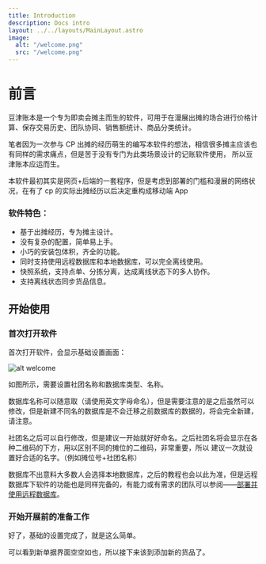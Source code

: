 ```yaml
---
title: Introduction
description: Docs intro
layout: ../../layouts/MainLayout.astro
image:
  alt: "/welcome.png"
  src: "/welcome.png"
---
```


# 前言

豆津账本是一个专为即卖会摊主而生的软件，可用于在漫展出摊的场合进行价格计算、保存交易历史、团队协同、销售额统计、商品分类统计。

笔者因为一次参与 CP 出摊的经历萌生的编写本软件的想法，相信很多摊主应该也有同样的需求痛点，但是苦于没有专门为此类场景设计的记账软件使用，
所以豆津账本应运而生。

本软件最初其实是网页+后端的一套程序，但是考虑到部署的门槛和漫展的网络状况，在有了 cp 的实际出摊经历以后决定重构成移动端 App

### 软件特色：

- 基于出摊经历，专为摊主设计。
- 没有复杂的配置，简单易上手。
- 小巧的安装包体积，齐全的功能。
- 同时支持使用远程数据库和本地数据库，可以完全离线使用。
- 快照系统，支持点单、分拣分离，达成离线状态下的多人协作。
- 支持离线状态同步货品信息。

## 开始使用

### 首次打开软件

首次打开软件，会显示基础设置画面：

![alt welcome](/welcome.png)

如图所示，需要设置社团名称和数据库类型、名称。

数据库名称可以随意取（请使用英文字母命名），但是需要注意的是之后虽然可以修改，但是新建不同名的数据库是不会迁移之前数据库的数据的，将会完全新建，请注意。

社团名之后可以自行修改，但是建议一开始就好好命名。之后社团名将会显示在各种二维码的下方，用以区别不同的摊位的二维码，非常重要，所以
建议一次就设置好合适的名字。（例如摊位号+社团名称）

数据库不出意料大多数人会选择本地数据库，之后的教程也会以此为准，但是远程数据库下软件的功能也是同样完备的，有能力或有需求的团队可以参阅——[部署并使用远程数据库](/advanced/remote-database)。

### 开始开展前的准备工作

好了，基础的设置完成了，就是这么简单。

可以看到新单据界面空空如也，所以接下来该到添加新的货品了。
